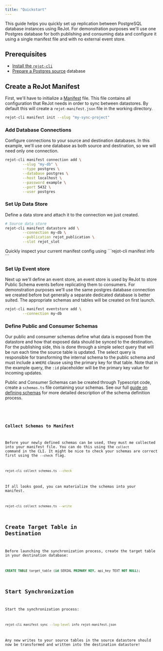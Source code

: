 ```yaml
---
title: "Quickstart"
---
```



This guide helps you quickly set up replication between PostgreSQL database instances using ReJot.
For demonstration purposes we'll use one Postgres database for both publishing and consuming data
and configure it using a single manifest file and with no external event store.

## Prerequisites

- [Install the `rejot-cli`](/docs/start/install)
- [Prepare a Postgres source](/docs/guides/setup-postgres) database

## Create a ReJot Manifest

First, we'll have to initialize a [Manifest](/docs/spec/manifest) file. This file contains all
configuration that ReJot needs in order to sync between datastores. By default this will create a
`rejot-manifest.json` file in the working directory.

```bash
rejot-cli manifest init --slug "my-sync-project"
```

### Add Database Connections

Configure connections to your source and destination databases. In this example, we'll use one
database as both source and destination, so we will need only one connection.

```bash
rejot-cli manifest connection add \
        --slug "my-db" \
        --type postgres \
        --database postgres \
        --host localhost \
        --password example \
        --port 5432 \
        --user postgres
```

### Set Up Data Store

Define a data store and attach it to the connection we just created.

```bash
# Source data store
rejot-cli manifest datastore add \
        --connection my-db \
        --publication rejot_publication \
        --slot rejot_slot
```

<Notice type="TIP">
  Quickly inspect your current manifest config using ```rejot-cli manifest info ```
</Notice>

### Set Up Event store

Next up we'll define an event store, an event store is used by ReJot to store Public Schema events
before replicating them to consumers. For demonstration purposes we'll use the same postgres
database connection we created before but generally a separate dedicated database is better suited.
The appropriate schemas and tables will be created on first launch.

```bash
rejot-cli manifest eventstore add \
        --connection my-db
```

### Define Public and Consumer Schemas

Our public and consumer schemas define what data is exposed from the datastore and how that exposed
data should be synced to the destination. For the publishing side, this is done through a simple
select query that will be run each time the source table is updated. The select query is responsible
for transforming the internal schema to the public schema and must include a `WHERE` clause using
the primary key for that table. Note that in the example query, the `:id` placeholder will be the
primary key value for incoming updates.

Public and Consumer Schemas can be created through Typescript code, create a `schemas.ts` file
containing your schemas. See our full [guide on defining schemas](/docs/guides/defining-schemas) for
more detailed description of the schema definition process.

<PreWithCopy noWrapper>
  <Code
    code={rawSchemaText}
    lang="ts"
    themes={{
      light: "github-light",
      dark: "github-dark",
    }}
  />
</PreWithCopy>

### Collect Schemas to Manifest

Before your newly defined schemas can be used, they must me collected into your manifest file. You
can do this using the `collect` command in the CLI. It might be nice to check your schemas are
correct first using the `--check` flag.

```bash
rejot-cli collect schemas.ts --check
```

If all looks good, you can materialize the schemas into your manifest.

```bash
rejot-cli collect schemas.ts --write
```

## Create Target Table in Destination

Before launching the synchronization process, create the target table in your destination database:

```sql
CREATE TABLE target_table (id SERIAL PRIMARY KEY, api_key TEXT NOT NULL);
```

## Start Synchronization

Start the synchronization process:

```bash
rejot-cli manifest sync --log-level info rejot-manifest.json
```

Any new writes to your source tables in the source datastore should now be transformed and written
into the destination datastore!
